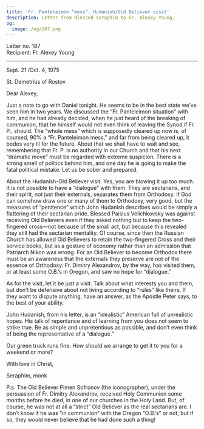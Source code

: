 ```yaml
---
title: 'Fr. Panteleimon “mess”, Hudanish/Old Believer visit'
description: Letter from Blessed Seraphim to Fr. Alexey Young.
og:
  image: /og/187.png
---
```


<div style={{textAlign:'right', fontFamily:'monospace'}}>Letter no. 187</div>
<div style={{textAlign:'left', fontFamily:'monospace'}}>Recipient: Fr. Alexey Young</div>

---

Sept. 21 /Oct. 4, 1975

St. Demetrius of Rostov

Dear Alexey,

Just a note to go with Daniel tonight. He seems to be in the best state we’ve seen him in two years. We discussed the “Fr. Panteleimon situation” with him, and he had already decided, when he just heard of the breaking of communion, that he himself would not even think of leaving the Synod if Fr. P., should. The “whole mess” which is supposedly cleared up now is, of coursed, 90% a “Fr. Panteleimon mess,” and far from being cleared up, it bodes very ill for the future. About that we shall have to wait and see, remembering that Fr. P. is no authority in our Church and that his next “dramatic move” must be regarded with extreme suspicion. There is a strong smell of politics behind him, and one day he is going to make the fatal political mistake. Let us be sober and prepared.

About the Hudanish-Old Believer visit. Yes, you are blowing it up too much. It is not possible to have a “dialogue” with them. They are sectarians, and their spirit, not just their externals, separates them from Orthodoxy. If God can somehow draw one or many of them to Orthodoxy, very good, but the measures of “penitence” which John Hudanish describes would be simply a flattering of their sectarian pride. Blessed Paisius Velichkovsky was against receiving Old Believers even if they asked nothing but to keep the two-fingered cross—not because of the small act, but because this revealed they still had the sectarian mentality. Of course, since then the Russian Church has allowed Old Believers to retain the two-fingered Cross and their service books, but as a gesture of economy rather than an admission that Patriarch Nikon was wrong. For an Old Believer to become Orthodox there must be an awareness that the externals they preserve are not of the essence of Orthodoxy. Fr. Dimitry Alexandrov, by the way, has visited them, or at least some O.B.’s in Oregon, and saw no hope for “dialogue.”

As for the visit, let it be just a visit. Talk about what interests you and them, but don’t be defensive about not living according to “rules” like theirs. If they want to dispute anything, have an answer, as the Apostle Peter says, to the best of your ability.

John Hudanish, from his letter, is an “idealistic” American full of unrealistic hopes. His talk of repentance and of learning from you does not seem to strike true. Be as simple and unpretentious as possible, and don’t even think of being the representative of a “dialogue.”

Our green truck runs fine. How should we arrange to get it to you for a weekend or more?

With love in Christ,

Seraphim, monk

P.s. The Old Believer Pimen Sofronov (the iconographer), under the persuasion of Fr. Dimitry Alexandrov, received Holy Communion some months before he died, in one of our churches in the Holy Land. But, of course, he was not at all a “strict” Old Believer as the real sectarians are. I don’t know if he was “in communion” with the Oregon “O.B.’s” or not, but if so, they would never believe that he had done such a thing!
